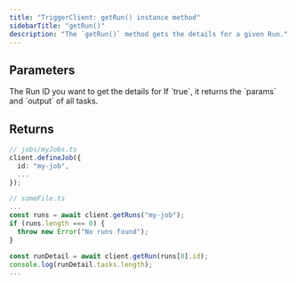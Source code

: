```yaml
---
title: "TriggerClient: getRun() instance method"
sidebarTitle: "getRun()"
description: "The `getRun()` method gets the details for a given Run."
---
```


## Parameters

<ResponseField name="runId" type="string" required>
  The Run ID you want to get the details for
</ResponseField>
<ResponseField name="options" type="Object">
  <Expandable title="properties">
    <Snippet file="run-detail-options.mdx" />
    <ResponseField name="taskdetails" type="boolean" default={false}>
      If `true`, it returns the `params` and `output` of all tasks.
    </ResponseField>
  </Expandable>
</ResponseField>

## Returns

<Snippet file="run-object-detailed.mdx" />

<RequestExample>

```ts getRun example
// jobs/myJobs.ts
client.defineJob({
  id: "my-job",
  ...
});

// someFile.ts
...
const runs = await client.getRuns("my-job");
if (runs.length === 0) {
  throw new Error("No runs found");
}

const runDetail = await client.getRun(runs[0].id);
console.log(runDetail.tasks.length);
...
```

</RequestExample>
